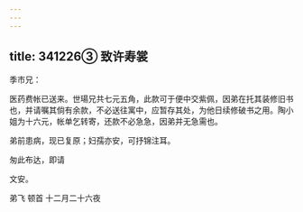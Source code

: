 ```yaml
---
---
---
```

title: 341226③ 致许寿裳
---




季巿兄：

医药费帐已送来。世瑒兄共七元五角，此款可于便中交紫佩，因弟在托其装修旧书也，并请嘱其倘有余款，不必送往寓中，应暂存其处，为他日续修破书之用。陶小姐为十六元，帐单乞转寄，还款不必急急，因弟并无急需也。

弟前患病，现已复原；妇孺亦安，可抒锦注耳。

匆此布达，即请

文安。

弟飞 顿首 十二月二十六夜